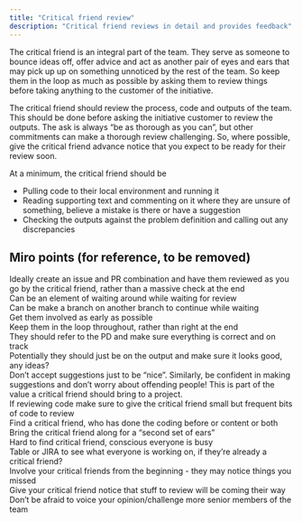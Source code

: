 ```yaml
---
title: "Critical friend review"
description: "Critical friend reviews in detail and provides feedback"
---
```


The critical friend is an integral part of the team. They serve as someone to bounce ideas off, offer advice and act as another pair of eyes and ears that may pick up up on something unnoticed by the rest of the team. So keep them in the loop as much as possible by asking them to review things before taking anything to the customer of the initiative.

The critical friend should review the process, code and outputs of the team. This should be done before asking the initiative customer to review the outputs. The ask is always "be as thorough as you can", but other commitments can make a thorough review challenging. So, where possible, give the critical friend advance notice that you expect to be ready for their review soon.

At a minimum, the critical friend should be

- Pulling code to their local environment and running it
- Reading supporting text and commenting on it where they are unsure of something, believe a mistake is there or have a suggestion
- Checking the outputs against the problem definition and calling out any discrepancies 

## Miro points (for reference, to be removed)

Ideally create an issue and PR combination and have them reviewed as you go by the critical friend, rather than a massive check at the end  
Can be an element of waiting around while waiting for review  
Can be make a branch on another branch to continue while waiting  
Get them involved as early as possible  
Keep them in the loop throughout, rather than right at the end  
They should refer to the PD and make sure everything is correct and on track  
Potentially they should just be on the output and make sure it looks good, any ideas?  
Don't accept suggestions just to be "nice". Similarly, be confident in making suggestions and don't worry about offending people! This is part of the value a critical friend should bring to a project.  
If reviewing code make sure to give the critical friend small but frequent  bits of code to review  
Find a critical friend, who has done the coding before or content or both  
Bring the critical friend along for a "second set of ears"  
Hard to find critical friend, conscious everyone is busy  
Table or JIRA to see what everyone is working on, if they're already a critical friend?  
Involve your critical friends from the beginning - they may notice things you missed  
Give your critical friend notice that stuff to review will be coming their way  
Don't be afraid to voice your opinion/challenge more senior members of the team  
